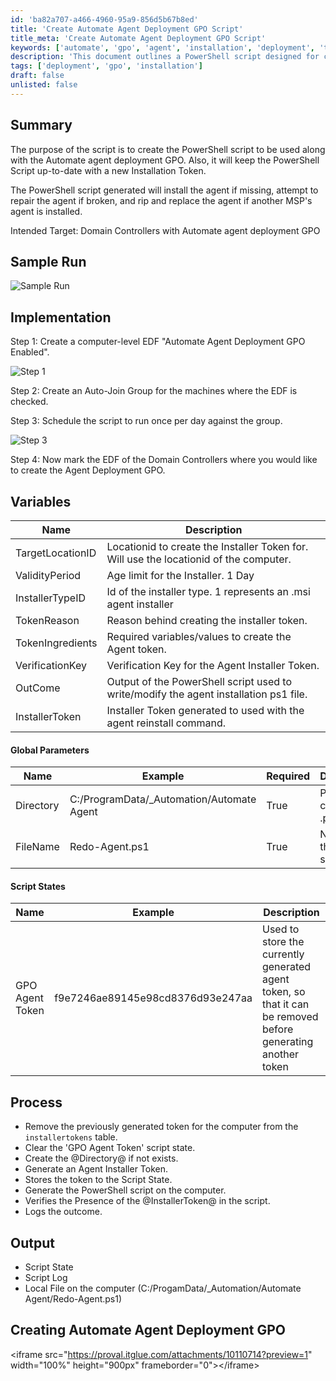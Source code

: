 ```yaml
---
id: 'ba82a707-a466-4960-95a9-856d5b67b8ed'
title: 'Create Automate Agent Deployment GPO Script'
title_meta: 'Create Automate Agent Deployment GPO Script'
keywords: ['automate', 'gpo', 'agent', 'installation', 'deployment', 'token', 'script']
description: 'This document outlines a PowerShell script designed for creating and managing the Automate agent deployment via Group Policy Objects (GPO). It includes steps for installation, repair, and replacement of the agent, ensuring that it remains up-to-date with a new Installation Token. The guide targets Domain Controllers and provides detailed implementation steps, variable definitions, and expected outputs.'
tags: ['deployment', 'gpo', 'installation']
draft: false
unlisted: false
---
```

## Summary

The purpose of the script is to create the PowerShell script to be used along with the Automate agent deployment GPO. Also, it will keep the PowerShell Script up-to-date with a new Installation Token. 

The PowerShell script generated will install the agent if missing, attempt to repair the agent if broken, and rip and replace the agent if another MSP's agent is installed.  

Intended Target: Domain Controllers with Automate agent deployment GPO

## Sample Run

![Sample Run](../../../static/img/CWM---Automate---Script--Automate-Agent---InstallRepair---For-GPO-Globals/image_1.png)

## Implementation

Step 1: Create a computer-level EDF "Automate Agent Deployment GPO Enabled".

![Step 1](../../../static/img/CWM---Automate---Script--Automate-Agent---InstallRepair---For-GPO-Globals/image_2.png)

Step 2: Create an Auto-Join Group for the machines where the EDF is checked. 

Step 3: Schedule the script to run once per day against the group. 

![Step 3](../../../static/img/CWM---Automate---Script--Automate-Agent---InstallRepair---For-GPO-Globals/image_3.png)

Step 4: Now mark the EDF of the Domain Controllers where you would like to create the Agent Deployment GPO.

## Variables

| Name               | Description                                                                                     |
|--------------------|-------------------------------------------------------------------------------------------------|
| TargetLocationID   | Locationid to create the Installer Token for. Will use the locationid of the computer.        |
| ValidityPeriod     | Age limit for the Installer. 1 Day                                                             |
| InstallerTypeID    | Id of the installer type. 1 represents an .msi agent installer                                 |
| TokenReason        | Reason behind creating the installer token.                                                    |
| TokenIngredients    | Required variables/values to create the Agent token.                                          |
| VerificationKey    | Verification Key for the Agent Installer Token.                                                |
| OutCome            | Output of the PowerShell script used to write/modify the agent installation ps1 file.        |
| InstallerToken     | Installer Token generated to used with the agent reinstall command.                            |

#### Global Parameters

| Name        | Example                                   | Required | Description                       |
|-------------|-------------------------------------------|----------|-----------------------------------|
| Directory   | C:/ProgramData/_Automation/Automate Agent | True     | Path to create the .ps1 script    |
| FileName    | Redo-Agent.ps1                           | True     | Name of the .ps1 script           |

#### Script States

| Name            | Example                                | Description                                                                                       |
|-----------------|----------------------------------------|---------------------------------------------------------------------------------------------------|
| GPO Agent Token  | f9e7246ae89145e98cd8376d93e247aa      | Used to store the currently generated agent token, so that it can be removed before generating another token |

## Process

- Remove the previously generated token for the computer from the `installertokens` table.
- Clear the 'GPO Agent Token' script state.
- Create the @Directory@ if not exists.
- Generate an Agent Installer Token.
- Stores the token to the Script State.
- Generate the PowerShell script on the computer.
- Verifies the Presence of the @InstallerToken@ in the script.
- Logs the outcome.

## Output

- Script State
- Script Log
- Local File on the computer (C:/ProgamData/_Automation/Automate Agent/Redo-Agent.ps1)

## Creating Automate Agent Deployment GPO

\<iframe src="https://proval.itglue.com/attachments/10110714?preview=1" width="100%" height="900px" frameborder="0">\</iframe>











